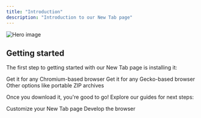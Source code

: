 ```yaml
---
title: "Introduction"
description: "Introduction to our New Tab page"
---
```


<img alt="Hero image" classname="block" src="https://utfs.io/f/rY9f3xCqBWAKPdnBT85CnSYuHethWmJioz4IcG2bM5FX8TD3" />

## Getting started

The first step to getting started with our New Tab page is installing it:

<CardGroup cols="3">
  <Card title="Chrome" icon="browser" href="https://chromewebstore.google.com/detail/flowtide-beautiful-new-ta/fpdjjjmglibdjocjpcchgkbakeelaghm">
    Get it for any Chromium-based browser
  </Card>

  <Card title="Firefox" icon="browser" href="https://mintlify.com/docs/development">
    Get it for any Gecko-based browser
  </Card>

  <Card title="More options" icon="browser" href="https://mintlify.com/docs/quickstart">
    Other options like portable ZIP archives
  </Card>
</CardGroup>

Once you download it, you're good to go! Explore our guides for next steps:

<CardGroup cols={2}>
  <Card title="Customize Style" icon="palette" href="/customize">
    Customize your New Tab page
  </Card>

  <Card title="Development" icon="code" href="/development">
    Develop the browser
  </Card>
</CardGroup>